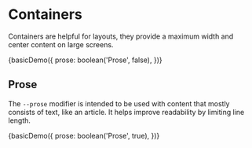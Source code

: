 
<Meta title="Objects/Container" decorators={[withKnobs]} />

# Containers

Containers are helpful for layouts, they provide a maximum width and center content on large screens.

<Preview>
  <Story
    name="Basic"
    height="300px"
  >
    {basicDemo({
      prose: boolean('Prose', false),
    })}
  </Story>
</Preview>

## Prose

The `--prose` modifier is intended to be used with content that mostly consists of text, like an article. It helps improve readability by limiting line length.

<Preview>
  <Story
    name="Prose"
    height="300px"
  >
    {basicDemo({
      prose: boolean('Prose', true),
    })}
  </Story>
</Preview>
